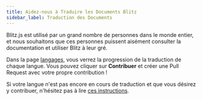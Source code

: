 ```yaml
---
title: Aidez-nous à Traduire les Documents Blitz
sidebar_label: Traduction des Documents
---
```


Blitz.js est utilisé par un grand nombre de personnes dans le monde entier, et nous souhaitons que ces personnes puissent
aisément consulter la documentation et utiliser Blitz à leur gré.

Dans la page [langages](/languages), vous verrez la progression de la traduction
de chaque langue. Vous pouvez cliquer sur **Contribuer** et créer une Pull
Request avec votre propre contribution !

Si votre langue n'est pas encore en cours de traduction et que vous désirez y contribuer, n'hésitez pas à lire
[ces instructions](https://github.com/blitz-js/blitzjs.com-translation/blob/main/README.md).
